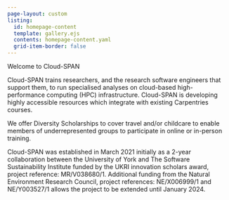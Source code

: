 ```yaml
---
page-layout: custom
listing:
  id: homepage-content
  template: gallery.ejs
  contents: homepage-content.yaml
  grid-item-border: false
---
```


::: hero
::: hero-content
::: hero-title
Welcome to Cloud-SPAN
:::
:::
:::

::: content-container
::: pullout-text
::: pullout-container
::: {.pullout-block .blue-background}
Cloud-SPAN trains researchers, and the research software engineers that support them, to run specialised analyses on cloud-based high-performance computing (HPC) infrastructure. Cloud-SPAN is developing highly accessible resources which integrate with existing Carpentries courses.

We offer Diversity Scholarships to cover travel and/or childcare to enable members of underrepresented groups to participate in online or in-person training.

:::
:::
:::
:::


::: content-container
::: {#homepage-content}
:::
:::

::: content-container
Cloud-SPAN was established in March 2021 initially as a 2-year collaboration between the University of York and The Software Sustainability Institute funded by the UKRI innovation scholars award, project reference: MR/V038680/1. Additional funding from the Natural Environment Research Council, project references: NE/X006999/1 and NE/Y003527/1 allows the project to be extended until January 2024.
:::
